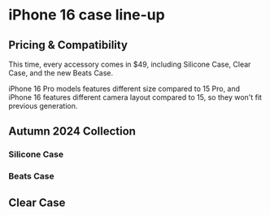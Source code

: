 
# iPhone 16 case line-up



## Pricing & Compatibility

This time, every accessory comes in \$49, including Silicone Case, Clear Case, and the new Beats Case.

iPhone 16 Pro models features different size compared to 15 Pro, and iPhone 16 features different camera layout compared to 15, so they won't fit previous generation.

## Autumn 2024 Collection

### Silicone Case

<CaseTableTabs series="iPhone 16" season="Autumn 2024" material="Silicone Case" />

### Beats Case

<CaseTableTabs series="iPhone 16" season="Autumn 2024" material="Beats Case" />

## Clear Case

<CaseTableTabs series="iPhone 16" season="Autumn 2024" material="Clear Case" />
